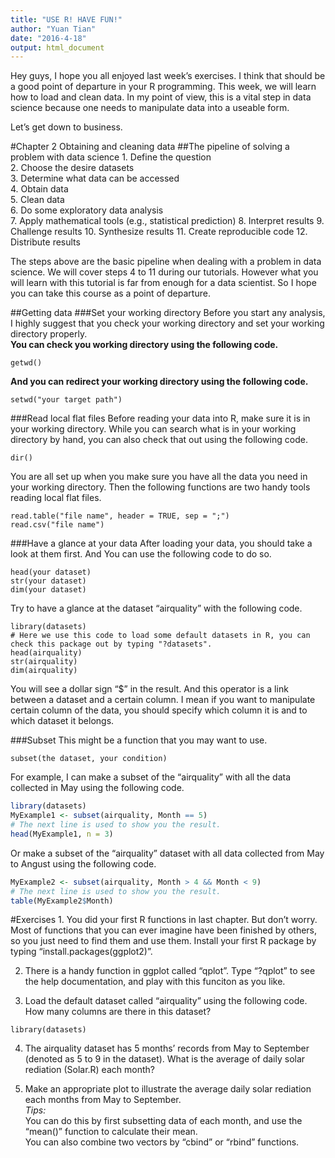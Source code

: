 ```yaml
---
title: "USE R! HAVE FUN!"
author: "Yuan Tian"
date: "2016-4-18"
output: html_document
---
```


Hey guys, I hope you all enjoyed last week's exercises. I think that should be a good point of departure in your R programming. This week, we will learn how to load and clean data. In my point of view, this is a vital step in data science because one needs to manipulate data into a useable form.   

Let's get down to business.  

#Chapter 2 Obtaining and cleaning data
##The pipeline of solving a problem with data science
1. Define the question  
2. Choose the desire datasets  
3. Determine what data can be accessed  
4. Obtain data  
5. Clean data  
6. Do some exploratory data analysis  
7. Apply mathematical tools (e.g., statistical prediction)
8. Interpret results
9. Challenge results
10. Synthesize results
11. Create reproducible code
12. Distribute results 

The steps above are the basic pipeline when dealing with a problem in data science. We will cover steps 4 to 11 during our tutorials. However what you will learn with this tutorial is far from enough for a data scientist. So I hope you can take this course as a point of departure.  

##Getting data
###Set your working directory
Before you start any analysis, I highly suggest that you check your working directory and set your working directory properly.  
**You can check you working directory using the following code.**
```Coach
getwd()
```

**And you can redirect your working directory using the following code.**
```Coach
setwd("your target path")
```
###Read local flat files
Before reading your data into R, make sure it is in your working directory. While you can search what is in your working directory by hand, you can also check that out using the following code.
```Coach
dir()
```

You are all set up when you make sure you have all the data you need in your working directory. Then the following functions are two handy tools reading local flat files.  
```Coach
read.table("file name", header = TRUE, sep = ";")
read.csv("file name")
```
###Have a glance at your data
After loading your data, you should take a look at them first. And You can use the following code to do so.
```Coach
head(your dataset)
str(your dataset)
dim(your dataset)
```
Try to have a glance at the dataset "airquality" with the following code.
```Coach
library(datasets) 
# Here we use this code to load some default datasets in R, you can check this package out by typing "?datasets".
head(airquality)
str(airquality)
dim(airquality)
```
You will see a dollar sign "$" in the result. And this operator is a link between a dataset and a certain column. I mean if you want to manipulate certain column of the data, you should specify which column it is and to which dataset it belongs.  

###Subset
This might be a function that you may want to use.
```Coach
subset(the dataset, your condition)
```
For example, I can make a subset of the "airquality" with all the data collected in May using the following code.
```r
library(datasets)
MyExample1 <- subset(airquality, Month == 5)
# The next line is used to show you the result.
head(MyExample1, n = 3)
```
Or make a subset of the "airquality" dataset with all data collected from May to Angust using the following code.
```r
MyExample2 <- subset(airquality, Month > 4 && Month < 9)
# The next line is used to show you the result.
table(MyExample2$Month)
```
#Exercises
1. You did your first R functions in last chapter. But don't worry. Most of functions that you can ever imagine have been finished by others, so you just need to find them and use them. Install your first R package by typing "install.packages(ggplot2)".  

2. There is a handy function in ggplot called "qplot". Type "?qplot" to see the help documentation, and play with this funciton as you like.    

3. Load the default dataset called "airquality" using the following code. How many columns are there in this dataset?   

```Coach
library(datasets)
```
    
4. The airquality dataset has 5 months' records from May to September (denoted as 5 to 9 in the dataset). What is the average of daily solar rediation (Solar.R) each month?   

5. Make an appropriate plot to illustrate the average daily solar rediation each months from May to September.   
*Tips:*    
You can do this by first subsetting data of each month, and use the "mean()" function to calculate their mean.     
You can also combine two vectors by "cbind" or "rbind" functions.    
